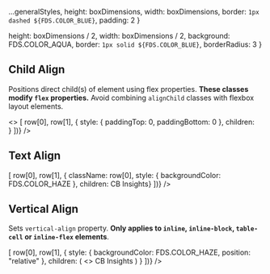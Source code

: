 

  ...generalStyles,
  height: boxDimensions,
  width: boxDimensions,
  border: `1px dashed ${FDS.COLOR_BLUE}`,
  padding: 2 
}

  height: boxDimensions / 2,
  width: boxDimensions / 2,
  background: FDS.COLOR_AQUA,
  border: `1px solid ${FDS.COLOR_BLUE}`,
  borderRadius: 3
}

<Meta title="Style Utilities/Position"  />

## Child Align
Positions direct child(s) of element using flex properties.
**These classes modify `flex` properties.**
Avoid combining `alignChild` classes with flexbox layout elements.

<Story name="Child Align">
  <>
    <TableLayout
      isCSS
      headers={['class', 'description', 'sample']}
      rows={[
        ['alignChild--center--center', 'Adds standard margin to all sides'],
        ['alignChild--center--top', 'Adds standard margin to all sides'],
        ['alignChild--center--bottom', 'Adds standard margin to all sides'],
        ['alignChild--left--center', 'Adds standard margin to bottom of element'],
        ['alignChild--left--top', 'Adds standard margin to top of element'],
        ['alignChild--left--bottom', 'Adds standard margin to right of of element'],
        ['alignChild--right--center', 'Adds standard margin to all sides'],
        ['alignChild--right--top', 'Adds standard margin to left of element'],
        ['alignChild--right--bottom', 'Adds standard margin to all sides'],
      ].map(row => [
        row[0],
        row[1],
        { 
          style: { paddingTop: 0, paddingBottom: 0 },
          children: <div className={row[0]} style={positionStyles}><div style={boxStyles}/></div>
        }
      ])} 
    />
  </>
</Story>

## Text Align

<Story name="Text Align">
  <TableLayout
    isCSS
    headers={['class', 'description', 'sample']}
    rows={[
      ['align--center', 'Sets `text-align` to `center`'],
      ['align--left', 'Sets `text-align` to `left`'],
      ['align--right', 'Sets `text-align` to `right`'],
    ].map(row => [
      row[0],
      row[1],
      { className: row[0], style: { backgroundColor: FDS.COLOR_HAZE }, children: <span style={{ backgroundColor: FDS.COLOR_AQUA, padding: "1px", color: "white" }}>CB Insights</span>}
    ])} 
  />
</Story>

## Vertical Align
Sets `vertical-align` property. **Only applies to `inline`, `inline-block`,
`table-cell` or `inline-flex` elements**.

<Story name="Vertical Align">
  <TableLayout
    isCSS
    headers={['class', 'description', 'sample']}
    rows={[
      ['valign--top', 'Sets `vertical-align` to `top`'],
      ['valign--center', 'Sets `vertical-align` to `middle`'],
      ['valign--bottom', 'Sets `vertical-align` to `bottom`'],
    ].map(row => [
      row[0],
      row[1],
      { 
        style: { backgroundColor: FDS.COLOR_HAZE, position: "relative" }, 
        children: (
          <>
            <span
              className={`${row[0]} display--inlineBlock`}
              style={{ backgroundColor: FDS.COLOR_AQUA, padding: 1, color: FDS.COLOR_WHITE, height: 40 }}
            >
              CB
            </span>
            <span style={{ position: "relative"}}>Insights</span>
          </>
        )
      }
    ])} 
  />
</Story>
